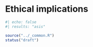 # Ethical implications

```r
#| echo: false
#| results: "asis"

source("../_common.R")
status("draft")
```

